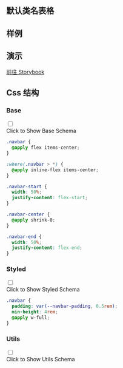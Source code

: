

## 默认类名表格
  
<CssTable name="navbar" />
  
## 样例
  
<Demo></Demo>

## 演示
  
[前往 Storybook](https://story.ui.icebreaker.top/?path=/docs/navigation-navbar--docs)
  
## Css 结构


### Base

<div className="collapse">
<input type="checkbox" /> 
<div class="collapse-title px-0">
<span class="btn">Click to Show Base Schema</span>
</div>
<div class="collapse-content"> 

```css
.navbar {
  @apply flex items-center;
}

:where(.navbar > *) {
  @apply inline-flex items-center;
}

.navbar-start {
  width: 50%;
  justify-content: flex-start;
}

.navbar-center {
  @apply shrink-0;
}

.navbar-end {
  width: 50%;
  justify-content: flex-end;
}

```

</div>
</div>



### Styled

<div className="collapse">
<input type="checkbox" /> 
<div class="collapse-title px-0">
<span class="btn">Click to Show Styled Schema</span>
</div>
<div class="collapse-content"> 

```css
.navbar {
  padding: var(--navbar-padding, 0.5rem);
  min-height: 4rem;
  @apply w-full;
}

```

</div>
</div>



### Utils

<div className="collapse">
<input type="checkbox" /> 
<div class="collapse-title px-0">
<span class="btn">Click to Show Utils Schema</span>
</div>
<div class="collapse-content"> 

```css

```

</div>
</div>



